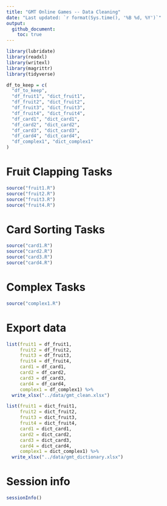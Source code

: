 ```yaml
---
title: "GMT Online Games -- Data Cleaning"
date: "Last updated: `r format(Sys.time(), '%B %d, %Y')`"
output: 
  github_document:
    toc: true
---
```


```r
library(lubridate)
library(readxl)
library(writexl)
library(magrittr)
library(tidyverse)
```

```r
df_to_keep = c(
  "df_to_keep",
  "df_fruit1", "dict_fruit1",
  "df_fruit2", "dict_fruit2",
  "df_fruit3", "dict_fruit3",
  "df_fruit4", "dict_fruit4",
  "df_card1", "dict_card1",
  "df_card2", "dict_card2",
  "df_card3", "dict_card3",
  "df_card4", "dict_card4",
  "df_complex1", "dict_complex1"
)
```


<!-- ======================================================================= -->


# Fruit Clapping Tasks

```r
source("fruit1.R")
source("fruit2.R")
source("fruit3.R")
source("fruit4.R")
```


<!-- ======================================================================= -->


# Card Sorting Tasks

```r
source("card1.R")
source("card2.R")
source("card3.R")
source("card4.R")
```


<!-- ======================================================================= -->


# Complex Tasks

```r
source("complex1.R")
```


<!-- ======================================================================= -->


# Export data

```r
list(fruit1 = df_fruit1,
     fruit2 = df_fruit2,
     fruit3 = df_fruit3,
     fruit4 = df_fruit4,
     card1 = df_card1,
     card2 = df_card2,
     card3 = df_card3,
     card4 = df_card4,
     complex1 = df_complex1) %>% 
  write_xlsx("../data/gmt_clean.xlsx")
```

```r
list(fruit1 = dict_fruit1,
     fruit2 = dict_fruit2,
     fruit3 = dict_fruit3,
     fruit4 = dict_fruit4,
     card1 = dict_card1,
     card2 = dict_card2,
     card3 = dict_card3,
     card4 = dict_card4,
     complex1 = dict_complex1) %>% 
  write_xlsx("../data/gmt_dictionary.xlsx")
```


<!-- ======================================================================= -->


# Session info

```r
sessionInfo()
```